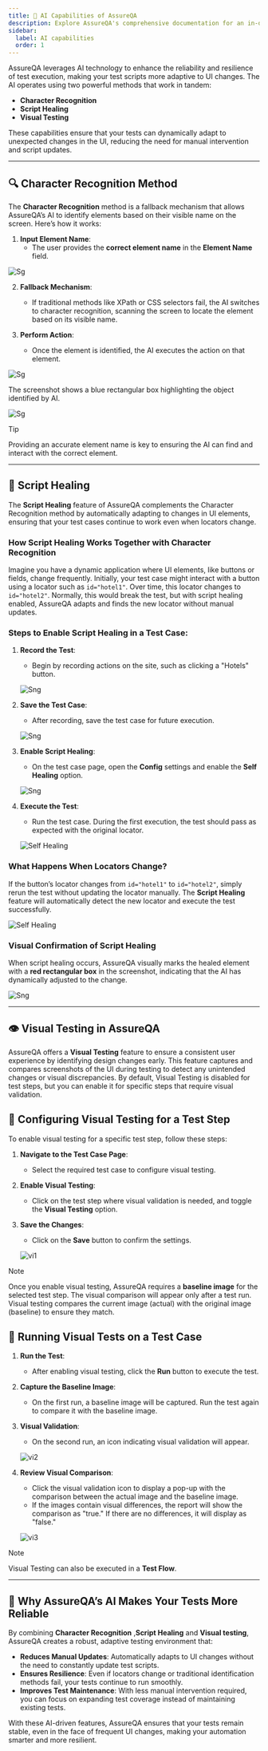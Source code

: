 ```yaml
---
title: 🤖 AI Capabilities of AssureQA
description: Explore AssureQA's comprehensive documentation for an in-depth look at our services and tools.
sidebar:
  label: AI capabilities
  order: 1
---
```


AssureQA leverages AI technology to enhance the reliability and resilience of test execution, making your test scripts more adaptive to UI changes. The AI operates using two powerful methods that work in tandem:

- **Character Recognition**
- **Script Healing**
- **Visual Testing**

These capabilities ensure that your tests can dynamically adapt to unexpected changes in the UI, reducing the need for manual intervention and script updates.

---

## 🔍 Character Recognition Method

The **Character Recognition** method is a fallback mechanism that allows AssureQA’s AI to identify elements based on their visible name on the screen. Here’s how it works:

1. **Input Element Name**: 
   - The user provides the **correct element name** in the **Element Name** field.

![Sg](../images/scr3a.png)


2. **Fallback Mechanism**: 
   - If traditional methods like XPath or CSS selectors fail, the AI switches to character recognition, scanning the screen to locate the element based on its visible name.

3. **Perform Action**: 
   - Once the element is identified, the AI executes the action on that element.

![Sg](../images/scr1s.png)

The screenshot shows a blue rectangular box highlighting the object identified by AI.

![Sg](../images/sch1b.png)


> [!TIP]
> Providing an accurate element name is key to ensuring the AI can find and interact with the correct element.

---

## 🔄 Script Healing

The **Script Healing** feature of AssureQA complements the Character Recognition method by automatically adapting to changes in UI elements, ensuring that your test cases continue to work even when locators change.

### How Script Healing Works Together with Character Recognition

Imagine you have a dynamic application where UI elements, like buttons or fields, change frequently. Initially, your test case might interact with a button using a locator such as `id="hotel1"`. Over time, this locator changes to `id="hotel2"`. Normally, this would break the test, but with script healing enabled, AssureQA adapts and finds the new locator without manual updates.

### Steps to Enable Script Healing in a Test Case:

1. **Record the Test**:
   - Begin by recording actions on the site, such as clicking a "Hotels" button.

   ![Sng](../images/scr2.jpg)

2. **Save the Test Case**:
   - After recording, save the test case for future execution.

   ![Sng](../images/scr3.png)

3. **Enable Script Healing**:
   - On the test case page, open the **Config** settings and enable the **Self Healing** option.

   ![Sng](../images/scr4.png)

4. **Execute the Test**:
   - Run the test case. During the first execution, the test should pass as expected with the original locator.

   ![Self Healing](../images/scr5.png)

### What Happens When Locators Change?

If the button’s locator changes from `id="hotel1"` to `id="hotel2"`, simply rerun the test without updating the locator manually. The **Script Healing** feature will automatically detect the new locator and execute the test successfully.

   ![Self Healing](../images/scr6.png)

### Visual Confirmation of Script Healing

When script healing occurs, AssureQA visually marks the healed element with a **red rectangular box** in the screenshot, indicating that the AI has dynamically adjusted to the change.

   ![Sng](../images/scr8.png)

---

## 👁️ Visual Testing in AssureQA

AssureQA offers a **Visual Testing** feature to ensure a consistent user experience by identifying design changes early. This feature captures and compares screenshots of the UI during testing to detect any unintended changes or visual discrepancies. By default, Visual Testing is disabled for test steps, but you can enable it for specific steps that require visual validation.

## 🔧 Configuring Visual Testing for a Test Step

To enable visual testing for a specific test step, follow these steps:

1. **Navigate to the Test Case Page**:
   - Select the required test case to configure visual testing.

2. **Enable Visual Testing**:
   - Click on the test step where visual validation is needed, and toggle the **Visual Testing** option.

3. **Save the Changes**:
   - Click on the **Save** button to confirm the settings.

   ![vi1](../images/vi1.png)

> [!NOTE]
> Once you enable visual testing, AssureQA requires a **baseline image** for the selected test step. The visual comparison will appear only after a test run. Visual testing compares the current image (actual) with the original image (baseline) to ensure they match.

## 🚀 Running Visual Tests on a Test Case

1. **Run the Test**:
   - After enabling visual testing, click the **Run** button to execute the test.

2. **Capture the Baseline Image**:
   - On the first run, a baseline image will be captured. Run the test again to compare it with the baseline image.

3. **Visual Validation**:
   - On the second run, an icon indicating visual validation will appear.

   ![vi2](../images/vi2.png)

4. **Review Visual Comparison**:
   - Click the visual validation icon to display a pop-up with the comparison between the actual image and the baseline image.
   - If the images contain visual differences, the report will show the comparison as "true." If there are no differences, it will display as "false."

   ![vi3](../images/vi3.png)

> [!NOTE]
> Visual Testing can also be executed in a **Test Flow**.

---

## 🎯 Why AssureQA’s AI Makes Your Tests More Reliable

By combining **Character Recognition** ,**Script Healing** and **Visual testing**, AssureQA creates a robust, adaptive testing environment that:

- **Reduces Manual Updates**: Automatically adapts to UI changes without the need to constantly update test scripts.
- **Ensures Resilience**: Even if locators change or traditional identification methods fail, your tests continue to run smoothly.
- **Improves Test Maintenance**: With less manual intervention required, you can focus on expanding test coverage instead of maintaining existing tests.

With these AI-driven features, AssureQA ensures that your tests remain stable, even in the face of frequent UI changes, making your automation smarter and more resilient.
